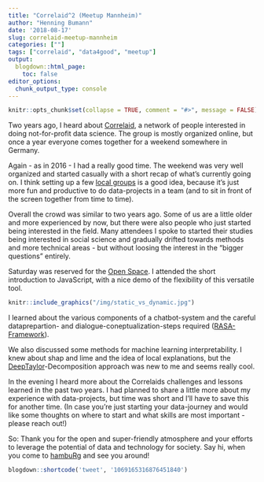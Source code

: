 ```yaml
---
title: "Correlaid^2 (Meetup Mannheim)"
author: "Henning Bumann"
date: '2018-08-17'
slug: correlaid-meetup-mannheim
categories: [""]
tags: ["correlaid", "data4good", "meetup"]
output:
  blogdown::html_page:
    toc: false
editor_options: 
  chunk_output_type: console
---
```


```r
knitr::opts_chunk$set(collapse = TRUE, comment = "#>", message = FALSE)
```

Two years ago, I heard about [Correlaid](https://correlaid.org/en/), a network of people interested in doing not-for-profit data science. The group is mostly organized online, but once a year everyone comes together for a weekend somewhere in Germany.

Again - as in 2016 - I had a really good time. The weekend was very well organized and started casually with a short recap of what's currently going on. I think setting up a few [local groups](https://correlaid.org/blog/posts/correlaidx) is a good idea, because it's just more fun and productive to do data-projects in a team (and to sit in front of the screen together from time to time).

Overall the crowd was similar to two years ago. Some of us are a little older and more experienced by now, but there were also people who just started being interested in the field. Many attendees I spoke to started their studies being interested in social science and gradually drifted towards methods and more technical areas - but without loosing the interest in the "bigger questions" entirely.

Saturday was reserved for the [Open Space](https://correlaid.org/openspace). I attended the short introduction to JavaScript, with a nice demo of the flexibility of this versatile tool.

```r
knitr::include_graphics("/img/static_vs_dynamic.jpg")
```

I learned about the various components of a chatbot-system and the careful dataprepartion- and dialogue-coneptualization-steps required ([RASA-Framework](https://github.com/RasaHQ/rasa_core)).

We also discussed some methods for machine learning interpretability. I knew about shap and lime and the idea of local explanations, but the [DeepTaylor](http://www.heatmapping.org/deeptaylor/)-Decomposition approach was new to me and seems really cool.

In the evening I heard more about the Correlaids challenges and lessons learned in the past two years. I had planned to share a little more about my experience with data-projects, but time was short and I'll have to save this for another time. (In case you're just starting your data-journey and would like some thoughts on where to start and what skills are most important - please reach out!)

So: Thank you for the open and super-friendly atmosphere and your efforts to leverage the potential of data and technology for society. Say hi, when you come to [hambuRg](https://www.meetup.com/Hamburg-R-User-Group/) and see you around!

```r
blogdown::shortcode('tweet', '1069165316876451840')
```